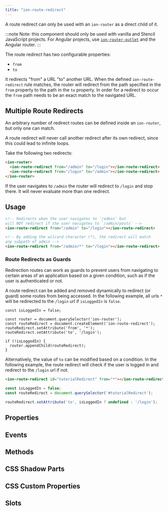 ```yaml
---
title: "ion-route-redirect"
---
```



<head>
  <title>ion-route-redirect: Redirect 'from' a URL 'to' Another URL</title>
  <meta name="description" content="ion-route-redirect is used with as a direct child of an ion-router and redirects 'from' a URL 'to' another URL. Read to learn about the route redirect plugin." />
</head>



A route redirect can only be used with an `ion-router` as a direct child of it.

:::note
 Note: this component should only be used with vanilla and Stencil JavaScript projects. For Angular projects, use [`ion-router-outlet`](router-outlet) and the Angular router.
:::


The route redirect has two configurable properties:
 - `from`
 - `to`

It redirects "from" a URL "to" another URL. When the defined `ion-route-redirect` rule matches, the router will redirect from the path specified in the `from` property to the path in the `to` property. In order for a redirect to occur the `from` path needs to be an exact match to the navigated URL.


## Multiple Route Redirects

An arbitrary number of redirect routes can be defined inside an `ion-router`, but only one can match.

A route redirect will never call another redirect after its own redirect, since this could lead to infinite loops.

Take the following two redirects:

```html
<ion-router>
  <ion-route-redirect from="/admin" to="/login"></ion-route-redirect>
  <ion-route-redirect from="/login" to="/admin"></ion-route-redirect>
</ion-router>
```

If the user navigates to `/admin` the router will redirect to `/login` and stop there. It will never evaluate more than one redirect.




## Usage

```html
<!-- Redirects when the user navigates to `/admin` but
will NOT redirect if the user navigates to `/admin/posts` -->
<ion-route-redirect from="/admin" to="/login"></ion-route-redirect>

<!-- By adding the wilcard character (*), the redirect will match
any subpath of admin -->
<ion-route-redirect from="/admin/*" to="/login"></ion-route-redirect>
```

### Route Redirects as Guards

Redirection routes can work as guards to prevent users from navigating to certain areas of an application based on a given condition, such as if the user is authenticated or not.

A route redirect can be added and removed dynamically to redirect (or guard) some routes from being accessed. In the following example, all urls `*` will be redirected to the `/login` url if `isLoggedIn` is `false`.

```tsx
const isLoggedIn = false;

const router = document.querySelector('ion-router');
const routeRedirect = document.createElement('ion-route-redirect');
routeRedirect.setAttribute('from', '*');
routeRedirect.setAttribute('to', '/login');

if (!isLoggedIn) {
  router.appendChild(routeRedirect);
}
```

Alternatively, the value of `to` can be modified based on a condition. In the following example, the route redirect will check if the user is logged in and redirect to the `/login` url if not.

```html
<ion-route-redirect id="tutorialRedirect" from="*"></ion-route-redirect>
```

```javascript
const isLoggedIn = false;
const routeRedirect = document.querySelector('#tutorialRedirect');

routeRedirect.setAttribute('to', isLoggedIn ? undefined : '/login');
```

## Properties
<Props />

## Events
<Events />

## Methods
<Methods />

## CSS Shadow Parts
<Parts />

## CSS Custom Properties
<CustomProps />

## Slots
<Slots />